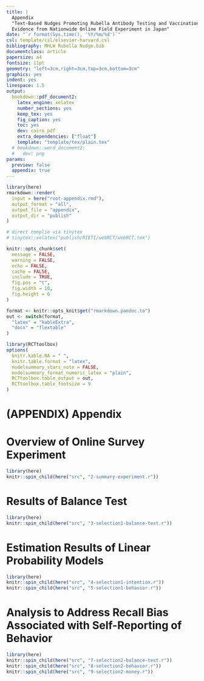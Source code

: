 ```yaml
---
title: |
  Appendix
  "Text-Based Nudges Promoting Rubella Antibody Testing and Vaccination:
  Evidence from Nationwide Online Field Experiment in Japan"
date: "`r format(Sys.time(), '%Y/%m/%d')`"
csl: template/csl/elsevier-harvard.csl
bibliography: MHLW Rubella Nudge.bib
documentclass: article
papersize: a4
fontsize: 11pt
geometry: "left=3cm,right=3cm,top=3cm,bottom=3cm"
graphics: yes
indent: yes
linespace: 1.5
output:
  bookdown::pdf_document2:
    latex_engine: xelatex
    number_sections: yes
    keep_tex: yes
    fig_caption: yes
    toc: yes
    dev: cairo_pdf
    extra_dependencies: ["float"]
    template: "template/tex/plain.tex"
  # bookdown::word_document2:
  #   dev: png
params:
  preview: false
  appendix: true
---
```


```r
library(here)
rmarkdown::render(
  input = here("root-appendix.rmd"),
  output_format = "all",
  output_file = "appendix",
  output_dir = "publish"
)

# direct complie via tinytex
# tinytex::xelatex("publish/RIETI/webRCT/webRCT.tex")
```

```r
knitr::opts_chunk$set(
  message = FALSE,
  warning = FALSE,
  echo = FALSE,
  cache = FALSE,
  include = TRUE,
  fig.pos = "t",
  fig.width = 10,
  fig.height = 6
)

format <- knitr::opts_knit$get("rmarkdown.pandoc.to")
out <- switch(format,
  "latex" = "kableExtra",
  "docx" = "flextable"
)

library(RCTtoolbox)
options(
  knitr.kable.NA = " ",
  knitr.table.format = "latex",
  modelsummary_stars_note = FALSE,
  modelsummary_format_numeric_latex = "plain",
  RCTtoolbox.table_output = out,
  RCTtoolbox.table_fontsize = 9
)
```

# (APPENDIX) Appendix {-}

\clearpage

# Overview of Online Survey Experiment

```r
library(here)
knitr::spin_child(here("src", "2-summary-experiment.r"))
```

\clearpage

# Results of Balance Test

```r
library(here)
knitr::spin_child(here("src", "3-selection1-balance-test.r"))
```

\clearpage

# Estimation Results of Linear Probability Models

```r
library(here)
knitr::spin_child(here("src", "4-selection1-intention.r"))
knitr::spin_child(here("src", "5-selection1-behavior.r"))
```


\clearpage

# Analysis to Address Recall Bias Associated with Self-Reporting of Behavior

```r
library(here)
knitr::spin_child(here("src", "7-selection2-balance-test.r"))
knitr::spin_child(here("src", "8-selection2-behavior.r"))
knitr::spin_child(here("src", "9-selection2-money.r"))
```
